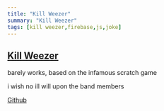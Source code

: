 ```yaml
---
title: "Kill Weezer"
summary: "Kill Weezer"
tags: [kill weezer,firebase,js,joke]
---
```


## [Kill Weezer](https://kill-weezer.web.app/)
barely works, based on the infamous scratch game  

i wish no ill will upon the band members  

[Github](https://github.com/realprogrammer5000/kill-weezer)

